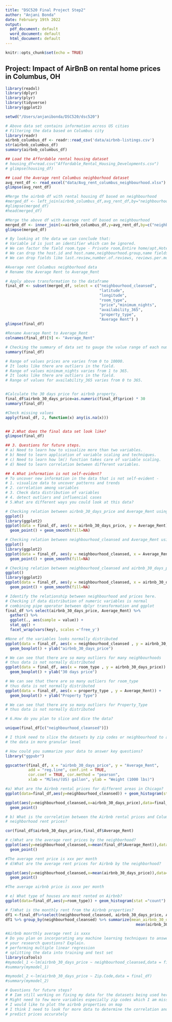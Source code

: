 ```yaml
---
title: "DSC520 Final Project Step2"
author: "Anjani Bonda"
date: February 19th 2022
output:
  pdf_document: default
  word_document: default
  html_document: default
---
```


```r
knitr::opts_chunk$set(echo = TRUE)
```

## Project: Impact of AirBnB on rental home prices in Columbus, OH

```r
library(readxl)
library(dplyr)
library(plyr)
library(tidyverse)
library(ggplot2)

setwd("/Users/anjanibonda/DSC520/dsc520")

# Above data set contains information across US cities
# Filtering the data based on Columbus city
library(readr)
airbnb_columbus_df <- readr::read_csv('data/airbnb-listings.csv')
str(airbnb_columbus_df)
summary(airbnb_columbus_df)

## Load the Affordable rental housing dataset
# housing_df=read.csv("Affordable_Rental_Housing_Developments.csv")
# glimpse(housing_df)

## Load the Average rent Columbus neighborhood dataset 
avg_rent_df <- read_excel("data/Avg_rent_columbus_neighbourhood.xlsx")
glimpse(avg_rent_df)

#Merge the airbnb df with rental housing df based on neighbourhood
#merged_df <- left_join(airbnb_columbus_df,avg_rent_df,by="neighbourhood_cleansed" )
#glimpse(merged_df)
#head(merged_df)

#Merge the above df with Average rent df based on neighbourhood
merged_df <- inner_join(x=airbnb_columbus_df,y=avg_rent_df,by=c("neighbourhood_cleansed") )
glimpse(merged_df)

# By looking at the data we can conclude that:
# Variable id is just an identifier which can be ignored.
# We can factor the field room.type - Private room,Entire home/apt,Hotel room, Shared room
# We can drop the host.id and host.name,neighbourhood.group,name fields from the dataset
# We can drop fields like last.review,number.of.reviews, reviews.per.month,calculated.host.listings.count

#Average rent Columbus neighborhood data
# Rename the Average Rent to Average_Rent

# Apply above transformation to the dataframe
final_df <- subset(merged_df, select = c("neighbourhood_cleansed",
                                         "latitude",
                                         "longitude",
                                         "room_type",
                                         "price","minimum_nights",
                                         "availability_365",
                                         "property_type",
                                         "Average Rent") )
glimpse(final_df)

#Rename Average Rent to Average_Rent
colnames(final_df)[9] <- "Average_Rent"

# Checking the summary of data set to gauge the value range of each numerical variable
summary(final_df)

# Range of values prices are varies from 0 to 10000. 
# It looks like there are outliers in the field.
# Range of values minimum_nights varies from 1 to 365. 
# It looks like there are outliers in the field.
# Range of values for availability_365 varies from 0 to 365. 


#Calculate the 30 days price for airbnb property.
final_df$airbnb_30_days_price=as.numeric(final_df$price) * 30
summary(final_df)

#Check missing values
apply(final_df, 2, function(x) any(is.na(x)))


## 2.What does the final data set look like?
glimpse(final_df)

## 3. Questions for future steps.
# a) Need to learn how to visualize more than two variables. 
# b) Need to learn application of variable scaling and techniques. 
# c) Need to learn how lm() function takes care of variable scaling.
# d) Need to learn correlation between different variables.

## 4.What information is not self-evident?
# To uncover new information in the data that is not self-evident -
# 1. visualize data to uncover patterns and trends
# 2. correlation among variables
# 3. Check data distribution of variables
# 4. detect outliers and influencial cases
# 5.What are different ways you could look at this data?

# Checking relation between airbnb_30_days_price and Average_Rent using 
ggplot()
library(ggplot2)
ggplot(data = final_df, aes(x = airbnb_30_days_price, y = Average_Rent)) +
  geom_point() + geom_smooth(fill=NA)

# Checking relation between neighbourhood_cleansed and Average_Rent using 
ggplot()
library(ggplot2)
ggplot(data = final_df, aes(y = neighbourhood_cleansed, x = Average_Rent)) +
  geom_point() + geom_smooth(fill=NA)

# Checking relation between neighbourhood_cleansed and airbnb_30_days_price using 
ggplot()
library(ggplot2)
ggplot(data = final_df, aes(y = neighbourhood_cleansed, x = airbnb_30_days_price)) +
  geom_point() + geom_smooth(fill=NA)

# Identify the relationship between neighbourhood and prices here.
# Checking if data distribution of numeric variables is normal
# combining pipe operator between dplyr transformation and ggplot
final_df %>% select(airbnb_30_days_price, Average_Rent) %>%
  gather() %>%
  ggplot(., aes(sample = value)) +
  stat_qq() +
  facet_wrap(vars(key), scales ='free_y')

#None of the variables looks normally distributed
ggplot(data = final_df, aes(x = neighbourhood_cleansed , y = airbnb_30_days_price)) +
  geom_boxplot() + ylab("airbnb_30_days_price")

# We can see that there are so many outliers for many neighbourhoods
# thus data is not normally distributed
ggplot(data = final_df, aes(x = room_type , y = airbnb_30_days_price)) +
  geom_boxplot() + ylab("30 days price")

# We can see that there are so many outliers for room_type
# thus data is not normally distributed
ggplot(data = final_df, aes(x = property_type , y = Average_Rent)) +
  geom_boxplot() + ylab("Property Type")

# We can see that there are so many outliers for Property_Type
# thus data is not normally distributed

# 6.How do you plan to slice and dice the data?

unique(final_df[c("neighbourhood_cleansed")])

# I think need to slice the datasets by zip codes or neighbourhood to analyze 
# the data in more granular level

# How could you summarize your data to answer key questions?
library("ggpubr")

ggscatter(final_df, x = "airbnb_30_days_price", y = "Average_Rent", 
          add = "reg.line", conf.int = TRUE,
          cor.coef = TRUE, cor.method = "pearson",
          xlab = "Miles/(US) gallon", ylab = "Weight (1000 lbs)")

#a) What are the Airbnb rental prices for different areas in Chicago?
ggplot(data=final_df,aes(y=neighbourhood_cleansed)) + geom_histogram(stat = "count")

ggplot(aes(y=neighbourhood_cleansed,x=airbnb_30_days_price),data=final_df)+
  geom_point()

# b) What is the correlation between the Airbnb rental prices and Columbus 
# neighborhood rent prices?

cor(final_df$airbnb_30_days_price,final_df$Average_Rent)

# c)What are the average rent prices by the neighborhood?
ggplot(aes(y=neighbourhood_cleansed,x=mean(final_df$Average_Rent)),data=final_df)+
  geom_point()

#The average rent price is xxx per month
# d)What are the average rent prices for Airbnb by the neighborhood?

ggplot(aes(y=neighbourhood_cleansed,x=mean(airbnb_30_days_price)),data=final_df)+
  geom_point()

#The average airbnb price is xxxx per month

# e) What type of houses are most rented on Airbnb?
ggplot(data=final_df,aes(y=room_type)) + geom_histogram(stat ="count")

# f)What is the monthly rent from the Airbnb properties?
df1 <-final_df%>%select(neighbourhood_cleansed, airbnb_30_days_price, Average_Rent)
df1 %>% group_by(neighbourhood_cleansed) %>% summarize(mean_airbnb_30_days_price =
                                                         mean(airbnb_30_days_price))

#Airbnb monrthly average rent is xxxx
# Do you plan on incorporating any machine learning techniques to answer 
# your research questions? Explain.
# performing multiple linear regression
# splitting the data into training and test set
library(caTools)
#mymodel_1 <-lm(airbnb_30_days_price ~ neighbourhood_cleansed,data = final_df)
#summary(mymodel_1)

#mymodel_2 <-lm(airbnb_30_days_price ~ Zip.Code,data = final_df)
#summary(mymodel_2)

# Questions for future steps?
# # Iam still working on fixing my data for the datasets being used here. 
# Might need to few more variables especially zip codes which I am missing currently in my data.
# I would like to plot the airbnb properties on map
# I think I need to look for more data to determine the correlation and to 
# predict prices accurately
```